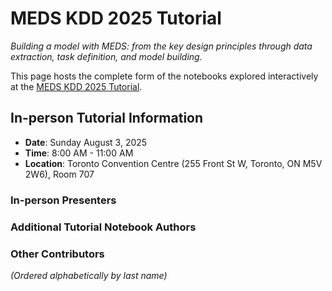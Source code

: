 
# MEDS KDD 2025 Tutorial

_Building a model with MEDS: from the key design principles through data extraction, task definition, and model
building._

This page hosts the complete form of the notebooks explored interactively at the [MEDS KDD 2025
Tutorial](https://kdd2025.kdd.org/tutorials/).

<DocCardList />

## In-person Tutorial Information

- **Date**: Sunday August 3, 2025
- **Time**: 8:00 AM - 11:00 AM
- **Location**: Toronto Convention Centre (255 Front St W, Toronto, ON M5V 2W6), Room 707

### In-person Presenters

<TutorialPresenters>
  <TutorialPresenter
    name="Matthew McDermott"
    affiliation="Assistant Professor, Columbia University"
    photoUrl="/img/tutor_headshots/MM.jpg"
    url="https://www.dbmi.columbia.edu/profile/matthew-mcdermott/"
  />
  <TutorialPresenter
    name="Suhana Bedi"
    affiliation="Ph.D. Student, Stanford University"
    photoUrl="/img/tutor_headshots/SB.jpg"
    url="https://dbds.stanford.edu/people/suhana-bedi/"
  />
</TutorialPresenters>

### Additional Tutorial Notebook Authors

<TutorialPresenters>
  <TutorialPresenter
    name="Kamilė Stankevičiūtė"
    affiliation="Ph.D. Student, University of Cambridge"
    photoUrl="/img/tutor_headshots/KS.jpg"
    url="https://kamile.st/"
  />
  <TutorialPresenter
    name="Justin Xu"
    affiliation="Ph.D. Student, University of Oxford"
    photoUrl="/img/tutor_headshots/JX.jpg"
    url="https://justin13601.github.io/"
  />
  <TutorialPresenter
    name="Ethan Steinberg"
    affiliation="Researcher, Prealize Health"
    photoUrl="/img/tutor_headshots/ES.jpg"
  />
</TutorialPresenters>

### Other Contributors

_(Ordered alphabetically by last name)_

<TutorialPresenters>
  <TutorialPresenter
    name="Teya Bergamaschi"
    affiliation="Ph.D. Student, Massachusetts Institute of Technology"
    photoUrl="/img/tutor_headshots/TB.jpg"
  />
  <TutorialPresenter
    name="Hyewon Jeong, MD"
    affiliation="Ph.D. Student, Massachusetts Institute of Technology"
    photoUrl="/img/tutor_headshots/HJ.jpg"
    url="https://sites.google.com/view/hyewon-jeong/"
  />
  <TutorialPresenter
    name="Simon A. Lee"
    affiliation="Ph.D. Student, UCLA, Computational Medicine"
    photoUrl="/img/tutor_headshots/SL.jpg"
    url="https://simon-a-lee.github.io/"
  />
  <TutorialPresenter
    name="Nassim Oufattole"
    affiliation="Ph.D. Student, Massachusetts Institute of Technology"
    photoUrl="/img/tutor_headshots/NO.jpg"
  />
  <TutorialPresenter
    name="Patrick Rockenschaub"
    affiliation="Postdoctoral Researcher, Medical University of Innsbruck"
    photoUrl="/img/tutor_headshots/PR.jpg"
    url="https://patrick-rockenschaub.com/"
  />
  <TutorialPresenter
    name="Jimeng Sun"
    affiliation="Health Innovation Professor, UIUC"
    photoUrl="/img/tutor_headshots/JS.png"
    url="https://siebelschool.illinois.edu/about/people/faculty/jimeng"
  />
  <TutorialPresenter
    name="Robin P. van de Water"
    affiliation="Ph.D. Student, Hasso Plattner Institute"
    photoUrl="/img/tutor_headshots/RW.jpg"
    url="https://www.rpvandewater.com/"
  />
  <TutorialPresenter
    name="Michael Wornow"
    affiliation="Ph.D. Student, Stanford University"
    photoUrl="/img/tutor_headshots/MW.png"
    url="https://michaelwornow.net/"
  />
  <TutorialPresenter
    name="John H. Wu"
    affiliation="Ph.D. Student, UIUC"
    photoUrl="/img/tutor_headshots/JW.jpg"
    url="https://jhnwu3.github.io/"
  />
  <TutorialPresenter
    name="Zhenbang Wu"
    affiliation="Ph.D. Student, UIUC"
    photoUrl="/img/tutor_headshots/ZW.jpg"
    url="https://zzachw.github.io/"
  />
</TutorialPresenters>
